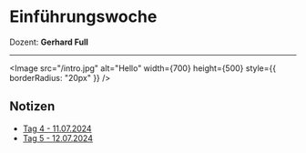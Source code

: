 # **Einführungswoche**

Dozent: **Gerhard Full**

---


<Image
  src="/intro.jpg"
  alt="Hello"
  width={700}
  height={500}
  style={{ borderRadius: "20px" }}
/>
## Notizen

- [Tag 4 - 11.07.2024](LF00/tag4.md)
- [Tag 5 - 12.07.2024](LF00/tag5.md)
